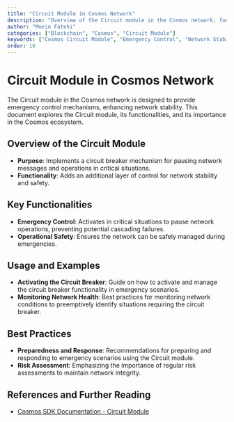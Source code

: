 ```yaml
---
title: "Circuit Module in Cosmos Network"
description: "Overview of the Circuit module in the Cosmos network, focusing on its role in emergency control and network stability."
author: "Moein Fatehi"
categories: ["Blockchain", "Cosmos", "Circuit Module"]
keywords: ["Cosmos Circuit Module", "Emergency Control", "Network Stability", "Cosmos Network"]
order: 19
---
```


# Circuit Module in Cosmos Network

The Circuit module in the Cosmos network is designed to provide emergency control mechanisms, enhancing network stability. This document explores the Circuit module, its functionalities, and its importance in the Cosmos ecosystem.

## Overview of the Circuit Module
- **Purpose**: Implements a circuit breaker mechanism for pausing network messages and operations in critical situations.
- **Functionality**: Adds an additional layer of control for network stability and safety.

## Key Functionalities
- **Emergency Control**: Activates in critical situations to pause network operations, preventing potential cascading failures.
- **Operational Safety**: Ensures the network can be safely managed during emergencies.

## Usage and Examples
- **Activating the Circuit Breaker**: Guide on how to activate and manage the circuit breaker functionality in emergency scenarios.
- **Monitoring Network Health**: Best practices for monitoring network conditions to preemptively identify situations requiring the circuit breaker.

## Best Practices
- **Preparedness and Response**: Recommendations for preparing and responding to emergency scenarios using the Circuit module.
- **Risk Assessment**: Emphasizing the importance of regular risk assessments to maintain network integrity.

## References and Further Reading
- [Cosmos SDK Documentation - Circuit Module](https://docs.cosmos.network/master/modules/circuit/)

